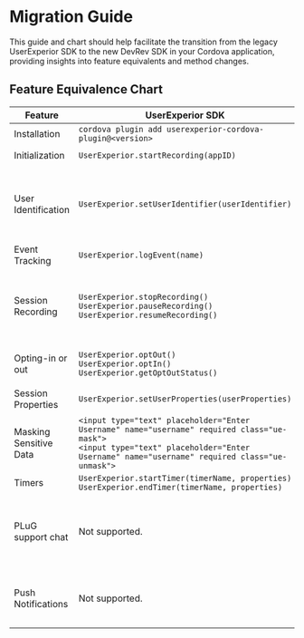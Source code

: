# Migration Guide

This guide and chart should help facilitate the transition from the legacy UserExperior SDK to the new DevRev SDK in your Cordova application, providing insights into feature equivalents and method changes.

## Feature Equivalence Chart

| Feature | UserExperior SDK | DevRev SDK |
|-|-|-|
| Installation | `cordova plugin add userexperior-cordova-plugin@<version>` | `cordova plugin add devrev-cordova-plugin@<version>` |
| Initialization | `UserExperior.startRecording(appID)` | `DevRev.configure(appID, successCallback, errorCallback)` |
| User Identification | `UserExperior.setUserIdentifier(userIdentifier)` | `DevRev.identifyAnonymousUser(userID, successCallback, errorCallback)`<br> `DevRev.identifyUnverifiedUser(identity, successCallback, errorCallback)`<br> `DevRev.updateUser(identity, successCallback, errorCallback)`<br> `DevRev.logout(deviceID, successCallback, errorCallback)` |
| Event Tracking | `UserExperior.logEvent(name)` | `DevRev.trackEvent(name, properties, successCallback, errorCallback)` |
| Session Recording | `UserExperior.stopRecording()`<br />`UserExperior.pauseRecording()`<br />`UserExperior.resumeRecording()` | `DevRev.startRecording(successCallback, errorCallback)`<br />`DevRev.stopRecording(successCallback, errorCallback)`<br />`DevRev.pauseRecording(successCallback, errorCallback)`<br />`DevRev.resumeRecording(successCallback, errorCallback)` |
| Opting-in or out | `UserExperior.optOut()`<br> `UserExperior.optIn()`<br> `UserExperior.getOptOutStatus()` | `DevRev.stopAllMonitoring(successCallback, errorCallback)`<br> `DevRev.resumeAllMonitoring(successCallback, errorCallback)` |
| Session Properties | `UserExperior.setUserProperties(userProperties)` | `DevRev.addSessionProperties(properties, successCallback, errorCallback)`<br />`DevRev.clearSessionProperties()` |
| Masking Sensitive Data | `<input type="text" placeholder="Enter Username" name="username" required class="ue-mask">`<br />`<input type="text" placeholder="Enter Username" name="username" required class="ue-unmask">` | `<input type="text" placeholder="Enter Username" name="username" required class="devrev-mask">`<br />`<input type="text" placeholder="Enter Username" name="username" required class="devrev-unmask">` |
| Timers | `UserExperior.startTimer(timerName, properties)`<br> `UserExperior.endTimer(timerName, properties)` | `DevRev.startTimer(name, properties)`<br> `DevRev.endTimer(name, properties)` |
| PLuG support chat | Not supported. | `DevRev.showSupport(successCallback, errorCallback)`<br> `DevRev.createSupportConversation(successCallback, errorCallback)`<br> `DevRev.setShouldDismissModalsOnOpenLink(value, successCallback, errorCallback)`<br> `DevRevSDK.setInAppLinkHandler(handler, successCallback, errorCallback)` |
| Push Notifications | Not supported. | `DevRev.registerDeviceToken(deviceToken, deviceID, successCallback, errorCallback)`<br> `DevRev.unregisterDevice(deviceID, successCallback, errorCallback)`<br>`DevRev.processPushNotification(payload, successCallback, errorCallback)` |
